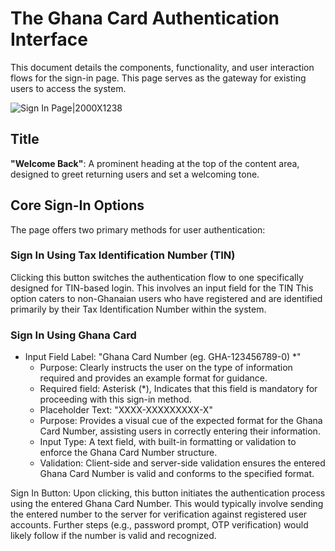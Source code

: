 # The Ghana Card Authentication Interface

This document details the components, functionality, and user interaction flows for the sign-in page. This page serves as the gateway for existing users to access the system.

![Sign In Page|2000X1238](/sign-in-page.webp)

## Title
**"Welcome Back"**: A prominent heading at the top of the content area, designed to greet returning users and set a welcoming tone.

## Core Sign-In Options
The page offers two primary methods for user authentication:

### Sign In Using Tax Identification Number (TIN)
Clicking this button switches the authentication flow to one specifically designed for TIN-based login. This involves an input field for the TIN
This option caters to non-Ghanaian users who have registered and are identified primarily by their Tax Identification Number within the system.

### Sign In Using Ghana Card
- Input Field Label: "Ghana Card Number (eg. GHA-123456789-0) *"
 	- Purpose: Clearly instructs the user on the type of information required and provides an example format for guidance.
	- Required field: Asterisk (*), Indicates that this field is mandatory for proceeding with this sign-in method.
	- Placeholder Text: "XXXX-XXXXXXXXX-X"
	- Purpose: Provides a visual cue of the expected format for the Ghana Card Number, assisting users in correctly entering their information.
	- Input Type: A text field, with built-in formatting or validation to enforce the Ghana Card Number structure.
	- Validation: Client-side and server-side validation ensures the entered Ghana Card Number is valid and conforms to the specified format.

Sign In Button:
Upon clicking, this button initiates the authentication process using the entered Ghana Card Number. This would typically involve sending the entered number to the server for verification against registered user accounts. Further steps (e.g., password prompt, OTP verification) would likely follow if the number is valid and recognized.
